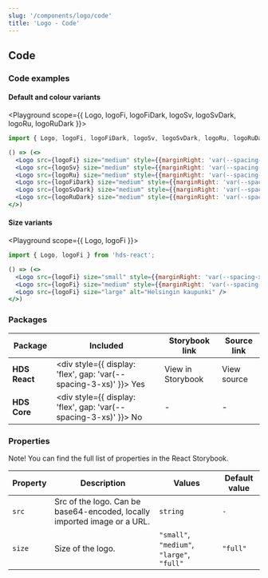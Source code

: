```yaml
---
slug: '/components/logo/code'
title: 'Logo - Code'
---
```




## Code

### Code examples 

#### Default and colour variants
<Playground scope={{ Logo, logoFi, logoFiDark, logoSv, logoSvDark, logoRu, logoRuDark }}>

```jsx
import { Logo, logoFi, logoFiDark, logoSv, logoSvDark, logoRu, logoRuDark } from 'hds-react';

() => (<>
  <Logo src={logoFi} size="medium" style={{marginRight: 'var(--spacing-xs)'}} alt="Helsingin kaupunki" />
  <Logo src={logoSv} size="medium" style={{marginRight: 'var(--spacing-xs)'}} alt="Helsingin kaupunki" />
  <Logo src={logoRu} size="medium" style={{marginRight: 'var(--spacing-xs)'}} alt="Helsingin kaupunki" />
  <Logo src={logoFiDark} size="medium" style={{marginRight: 'var(--spacing-xs)', background: 'black'}} alt="Helsingin kaupunki" />
  <Logo src={logoSvDark} size="medium" style={{marginRight: 'var(--spacing-xs)', background: 'black'}} alt="Helsingin kaupunki" />
  <Logo src={logoRuDark} size="medium" style={{marginRight: 'var(--spacing-xs)', background: 'black'}} alt="Helsingin kaupunki" />
</>)
```

</Playground>

#### Size variants
<Playground scope={{ Logo, logoFi }}>


```jsx
import { Logo, logoFi } from 'hds-react';

() => (<>
  <Logo src={logoFi} size="small" style={{marginRight: 'var(--spacing-xs)'}} alt="Helsingin kaupunki" />
  <Logo src={logoFi} size="medium" style={{marginRight: 'var(--spacing-xs)'}} alt="Helsingin kaupunki" />
  <Logo src={logoFi} size="large" alt="Helsingin kaupunki" />
</>)
```

</Playground>


### Packages
| Package           | Included                                                                                        | Storybook link                                                                                      | Source link                                                                                                                                               |
| ----------------- | ----------------------------------------------------------------------------------------------- | --------------------------------------------------------------------------------------------------- | --------------------------------------------------------------------------------------------------------------------------------------------------------- |
| **HDS React**     | <div style={{ display: 'flex', gap: 'var(--spacing-3-xs)' }}><IconCheckCircleFill /> Yes </div> | <Link openInNewTab openInNewTabAriaLabel="Opens in a new tab" href="/storybook/react/?path=/story/components-logo">View in Storybook</Link> | <ExternalLink openInNewTab openInNewTabAriaLabel="Opens in a new tab" href="https://github.com/City-of-Helsinki/helsinki-design-system/tree/master/packages/react/src/components/logo">View source</ExternalLink> |
| **HDS Core**      | <div style={{ display: 'flex', gap: 'var(--spacing-3-xs)' }}><IconCrossCircle /> No </div>      | -                                                                                                   | -                                                                                                                                                         |

### Properties
Note! You can find the full list of properties in the <Link openInNewTab openInNewTabAriaLabel="Opens in a new tab" href="/storybook/react/?path=/story/components-logo">React Storybook.</Link>

| Property              | Description                     | Values                                     | Default value  |
| --------------------- | --------------------------------| ------------------------------------------ | -------------- |
| `src`                 | Src of the logo. Can be base64-encoded, locally imported image or a URL.      | `string`                     | `-`         |
| `size`                | Size of the logo.               | `"small"`, `"medium"`, `"large"`, `"full"` | `"full"`       |
